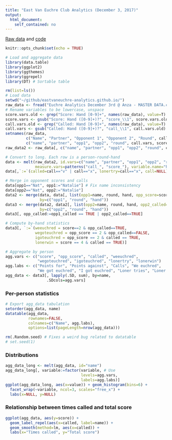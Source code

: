 ```yaml
---
title: "East Van Euchre Club Analytics (December 3, 2017)"
output:
  html_document:
    self_contained: no
---
```


[Raw data](Euchre%20Analytics%20December%203rd%20%40%20Anza%20-%20MASTER%20DATA.csv) and [code](analytics.Rmd)

```r
knitr::opts_chunk$set(echo = TRUE)
```

```r
# Load and aggregate data
library(data.table)
library(ggplot2)
library(ggthemes)
library(ggrepel)
library(DT) # Sortable table

rm(list=ls())
# Load data
setwd("~/github/eastvaneuchre-analytics.github.io/")
raw_data <- fread("Euchre Analytics December 3rd @ Anza - MASTER DATA.csv")
# Rename variables to be lowercase, unspace
score.vars.old <- grep("Score: Hand [0-9]+", names(raw_data), value=T)
score.vars <- gsub("Score: Hand ([0-9]+)?", "score_\\1", score.vars.old)
call.vars.old <- grep("Called: Hand [0-9]+", names(raw_data), value=T)
call.vars <- gsub("Called: Hand ([0-9]+)?", "call_\\1", call.vars.old)
setnames(raw_data, 
         c("Name", "Partner", "Opponent 1", "Opponent 2", "Round", call.vars.old, score.vars.old),
         c("name", "partner", "opp1", "opp2", "round", call.vars, score.vars))
raw_data2 <- raw_data[, c("name", "partner", "opp1", "opp2", "round", call.vars, score.vars), with=F] # Drop other cols

# Convert to long. Each row is a person-round-hand
data <- melt(raw_data2, id.vars=c("name", "partner", "opp1", "opp2", "round"), 
             measure.vars=patterns("call_", "score_"), variable.name="hand", value.name=c("call", "score"))
data[,`:=`(called=call=="v" | call=="x", lonertry=call=="x", call=NULL)] # Split out calls and loner calls

# Merge in opponent scores and calls
data[opp1=="Nat", opp1:="Natalie"] # Fix name inconsistency
data[opp2=="Nat", opp2:="Natalie"]
data2 <- merge(data, data[, list(opp1=name, round, hand, opp_score=score, opp1_called=called)], 
               by=c("opp1", "round", "hand"))
data3 <- merge(data2, data2[, list(opp2=name, round, hand, opp2_called=called)], 
               by=c("opp2", "round", "hand"))
data3[, opp_called:=opp1_called == TRUE | opp2_called==TRUE]

# Compute by-hand statistics
data3[, `:=`(weeuchred = score==2 & opp_called==TRUE,
             wegoteuchred = opp_score == 2 & opp_called==FALSE,
             igoteuchred = opp_score == 2 & called == TRUE, 
             lonerwin = score == 4 & called == TRUE)]

# Aggregate by person
agg.vars <- c("score", "opp_score", "called", "weeuchred", 
              "wegoteuchred", "igoteuchred", "lonertry", "lonerwin")
agg.labs <- c("Points for", "Points against", "Calls", "We euchred", 
              "We got euchred", "I got euchred", "Loner tries", "Loner wins")
agg_data <- data3[, lapply(.SD, sum), by=name, 
                  .SDcols=agg.vars]
```


### Per-person statistics

```r
# Export agg_data tabulation
setorder(agg_data, name)
datatable(agg_data,
          rownames=FALSE,
          colnames=c("Name", agg.labs),
          options=list(pageLength=nrow(agg_data)))
```

```r
rm(.Random.seed) # Fixes a weird bug related to datatable
# set.seed(1)
```

### Distributions

```r
agg_data_long <- melt(agg_data, id="name")
agg_data_long[, variable:=factor(variable, # Use
                                 levels=agg.vars,
                                 labels=agg.labs)]
ggplot(agg_data_long, aes(x=value)) + geom_histogram(bins=6) +
  facet_wrap(~variable, ncol=3, scales="free_x") +
  labs(x=NULL, y=NULL)
```

### Relationship between times called and total score

```r
ggplot(agg_data, aes(y=score)) +
  geom_label_repel(aes(x=called, label=name)) +
  geom_smooth(method=lm, aes(x=called)) +
  labs(x="Times called", y="Total score")
```



